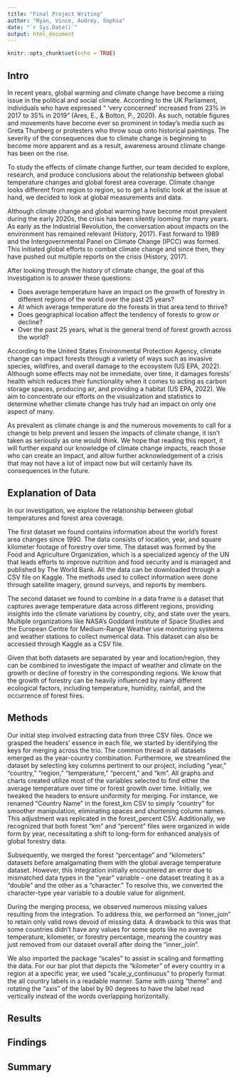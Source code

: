 ```yaml
---
title: "Final Project Writing"
author: "Ryan, Vince, Audrey, Sophia"
date: "`r Sys.Date()`"
output: html_document
---
```


```r
knitr::opts_chunk$set(echo = TRUE)
```

## Intro

In recent years, global warming and climate change have become a rising issue in the political and social climate. According to the UK Parliament, individuals who have expressed “ ‘very concerned’ increased from 23% in 2017 to 35% in 2019” (Ares, E., & Bolton, P., 2020). As such, notable figures and movements have become ever so prominent in today’s media such as Greta Thunberg or protesters who throw soup onto historical paintings. The severity of the consequences due to climate change is beginning to become more apparent and as a result, awareness around climate change has been on the rise. 

To study the effects of climate change further, our team decided to explore, research, and produce conclusions about the relationship between global temperature changes and global forest area coverage. Climate change looks different from region to region, so to get a holistic look at the issue at hand, we decided to look at global measurements and data. 

Although climate change and global warming have become most prevalent during the early 2020s, the crisis has been silently looming for many years. As early as the Industrial Revolution, the conversation about impacts on the environment has remained relevant (History, 2017). Fast forward to 1989 and the Intergovernmental Panel on Climate Change (IPCC) was formed. This initiated global efforts to combat climate change and since then, they have pushed out multiple reports on the crisis (History, 2017). 

After looking through the history of climate change, the goal of this investigation is to answer these questions:

- Does average temperature have an impact on the growth of forestry in different regions of the world over the past 25 years?
- At which average temperature do the forests in that area tend to thrive?
- Does geographical location affect the tendency of forests to grow or decline?
- Over the past 25 years, what is the general trend of forest growth across the world?

According to the United States Environmental Protection Agency, climate change can impact forests through a variety of ways such as invasive species, wildfires, and overall damage to the ecosystem (US EPA, 2022). Although some effects may not be immediate, over time, it damages forests’ health which reduces their functionality when it comes to acting as carbon storage spaces, producing air, and providing a habitat (US EPA, 2022). We aim to concentrate our efforts on the visualization and statistics to determine whether climate change has truly had an impact on only one aspect of many. 

As prevalent as climate change is and the numerous movements to call for a change to help prevent and lessen the impacts of climate change, it isn’t taken as seriously as one would think. We hope that reading this report, it will further expand our knowledge of climate change impacts, reach those who can create an impact, and allow further acknowledgement of a crisis that may not have a lot of impact now but will certainly have its consequences in the future.

## Explanation of Data

In our investigation, we explore the relationship between global temperatures and forest area coverage. 

The first dataset we found contains information about the world's forest area changes since 1990. The data consists of location, year, and square kilometer footage of forestry over time. The dataset was formed by the Food and Agriculture Organization, which is a specialized agency of the UN that leads efforts to improve nutrition and food security and is managed and published by The World Bank. All the data can be downloaded through a CSV file on Kaggle. The methods used to collect information were done through satellite imagery, ground surveys, and reports by members.

The second dataset we found to combine in a data frame is a dataset that captures average temperature data across different regions, providing insights into the climate variations by country, city, and state over the years. Multiple organizations like NASA’s Goddard Institute of Space Studies and the European Centre for Medium-Range Weather use monitoring systems and weather stations to collect numerical data. This dataset can also be accessed through Kaggle as a CSV file.

Given that both datasets are separated by year and location/region, they can be combined to investigate the impact of weather and climate on the growth or decline of forestry in the corresponding regions. We know that the growth of forestry can be heavily influenced by many different ecological factors, including temperature, humidity, rainfall, and the occurrence of forest fires. 


## Methods

Our initial step involved extracting data from three CSV files. Once we grasped the headers' essence in each file, we started by identifying the keys for merging across the trio. The common thread in all datasets emerged as the year-country combination. Furthermore, we streamlined the dataset by selecting key columns pertinent to our project, including "year," "country," "region," "temperature," "percent," and "km”.  All graphs and charts created utilize most of the variables selected to find either the average temperature over time or forest growth over time. Initially, we tweaked the headers to ensure uniformity for merging. For instance, we renamed "Country Name" in the forest_km CSV to simply "country" for smoother manipulation, eliminating spaces and shortening column names. This adjustment was replicated in the forest_percent CSV. Additionally, we recognized that both forest "km" and "percent" files were organized in wide form by year, necessitating a shift to long-form for enhanced analysis of global forestry data.

Subsequently, we merged the forest "percentage" and "kilometers" datasets before amalgamating them with the global average temperature dataset. However, this integration initially encountered an error due to mismatched data types in the "year" variable – one dataset treating it as a "double" and the other as a "character." To resolve this, we converted the character-type year variable to a double value for alignment.

During the merging process, we observed numerous missing values resulting from the integration. To address this, we performed an "inner_join" to retain only valid rows devoid of missing data. A drawback to this was that some countries didn’t have any values for some spots like no average temperature, kilometer, or forestry percentage, meaning the country was just removed from our dataset overall after doing the “inner_join”.

We also imported the package “scales” to assist in scaling and formatting the data. For our bar plot that depicts the “kilometer” of every country in a region at a specific year, we used “scale_y_continuous” to properly format the all country labels in a readable manner. Same with using “theme” and rotating the “axis” of the label by 90 degrees to have the label read vertically instead of the words overlapping horizontally.

## Results
## Findings
## Summary
